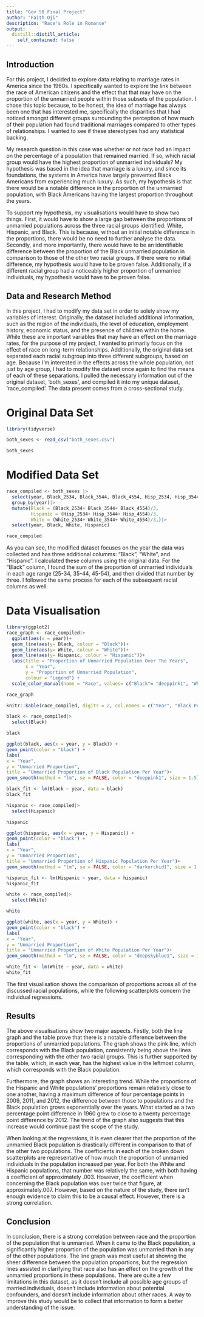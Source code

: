 ```yaml
---
title: "Gov 50 Final Project"
author: "Faith Oji"
description: "Race's Role in Romance"
output:
  distill::distill_article:
    self_contained: false
---
```

## Introduction

For this project, I decided to explore data relating to marriage rates in America since the 1960s. I specifically wanted to explore the link between the race of American citizens and the effect that that may have on the proportion of the unmarried people within those subsets of the population. I chose this topic because, to be honest, the idea of marriage has always been one that has interested me, specifically the disparities that I had noticed amongst different groups surrounding the perception of how much of their population had found traditional marriages compared to other types of relationships. I wanted to see if these stereotypes had any statistical backing.

My research question in this case was whether or not race had an impact on the percentage of a population that remained married. If so, which racial group would have the highest proportion of unmarried individuals? My hypothesis was based in the idea that marriage is a luxury, and since its foundations, the systems in America have largely prevented Black Americans from experiencing much luxury. As such, my hypothesis is that there would be a notable difference in the proportion of the unmarried population, with Black Americans having the largest proportion throughout the years.

To support my hypothesis, my visualisations would have to show two things. First, it would have to show a large gap between the proportions of unmarried populations across the three racial groups identified: White, Hispanic, and Black. This is because, without an initial notable difference in the proportions, there would be no need to further analyse the data. Secondly, and more importantly, there would have to be an identifiable difference between the proportion of the Black unmarried population in comparison to those of the other two racial groups. If there were no initial difference, my hypothesis would have to be proven false. Additionally, if a different racial group had a noticeably higher proportion of unmarried individuals, my hypothesis would have to be proven false. 

## Data and Research Method

In this project, I had to modify my data set in order to solely show my variables of interest. Originally, the dataset included additional information, such as the region of the individuals, the level of education, employment history, economic status, and the presence of children within the home. While these are important variables that may have an effect on the marriage rates, for the purpose of my project, I wanted to primarily focus on the effect of race on long-term relationships. Additionally, the original data set separated each racial subgroup into three different subgroups, based on age. Because I'm interested in the effects across the whole population, not just by age group, I had to modify the dataset once again to find the means of each of these separations. I pulled the necessary information out of the original dataset, 'both_sexes', and compiled it into my unique dataset, 'race_compiled'. The data present comes from a cross-sectional study. 

# Original Data Set
```r
library(tidyverse)

both_sexes <- read_csv("both_sexes.csv")

both_sexes
```

# Modified Data Set
```r

race_compiled <- both_sexes |>
  select(year, Black_2534, Black_3544, Black_4554, Hisp_2534, Hisp_3544, Hisp_4554, White_2534, White_3544, White_4554)|>
  group_by(year)|>
  mutate(Black = (Black_2534+ Black_3544+ Black_4554)/3,
         Hispanic = (Hisp_2534+ Hisp_3544+ Hisp_4554)/3,
         White = (White_2534+ White_3544+ White_4554)/3,)|>
  select(year, Black, White, Hispanic) 

race_compiled
```

As you can see, the modified dataset focuses on the year the data was collected and has three additional columms: "Black", "White", and "Hispanic". I calculated these columns using the original data. For the "Black" column, I found the sum of the proportion of unmarried individuals in each age range (25-34, 35-44, 45-54), and then divided that number by three. I followed the same process for each of the subsequent racial columns as well.

# Data Visualisation

```r
library(ggplot2)
race_graph <- race_compiled|>
  ggplot(aes(x = year))+
  geom_line(aes(y= Black, colour = "Black"))+
  geom_line(aes(y= White, colour = "White"))+
  geom_line(aes(y= Hispanic, colour = "Hispanic"))+
  labs(title = "Proportion of Unmarried Population Over The Years",
       x = "Year",
       y = "Proportion of Unmarried Population",
       colour = "Legend") +
  scale_color_manual(name = "Race", values= c("Black"= "deeppink1", "White"= "deepskyblue1", "Hispanic"= "darkorchid1"))

race_graph

```
```r

knitr::kable(race_compiled, digits = 2, col.names = c("Year", "Black Population", "White Population", "Hispanic Population"))

```

```r

black <- race_compiled|>
  select(Black)

black

ggplot(black, aes(x = year, y = Black)) +
geom_point(color = "black") +
labs(
x = "Year",
y = "Unmarried Proportion",
title = "Unmarried Proportion of Black Population Per Year")+
geom_smooth(method = "lm", se = FALSE, color = "deeppink1", size = 1.5)

black_fit <- lm(Black ~ year, data = black)
black_fit
```

```r
hispanic <- race_compiled|>
  select(Hispanic)

hispanic

ggplot(hispanic, aes(x = year, y = Hispanic)) +
geom_point(color = "black") +
labs(
x = "Year",
y = "Unmarried Proportion",
title = "Unmarried Proportion of Hispanic Population Per Year")+
geom_smooth(method = "lm", se = FALSE, color = "darkorchid1", size = 1.5)

hispanic_fit <- lm(Hispanic ~ year, data = hispanic)
hispanic_fit
```
```r
white <- race_compiled|>
  select(White)

white

ggplot(white, aes(x = year, y = White)) +
geom_point(color = "black") +
labs(
x = "Year",
y = "Unmarried Proportion",
title = "Unmarried Proportion of White Population Per Year")+
geom_smooth(method = "lm", se = FALSE, color = "deepskyblue1", size = 1.5)

white_fit <- lm(White ~ year, data = white)
white_fit
```

The first visualisation shows the comparison of proportions across all of the discussed racial populations, while the following scatterplots concern the individual regressions. 

## Results

The above visualisations show two major aspects. Firstly, both the line graph and the table prove that there is a notable difference between the proportions of unmarried populations. The graph shows the pink line, which corresponds with the Black population, consistently being above the lines corresponding with the other two racial groups. This is further supported by the table, which, in each year, has the highest value in the leftmost column, which corresponds with the Black population.

Furthermore, the graph shows an interesting trend. While the proportions of the Hispanic and White populations' proportions remain relatively close to one another, having a maximum difference of four percentage points in 2009, 2011, and 2012, the difference between those to populations and the Black population grows exponentially over the years. What started as a two percentage point difference in 1960 grew to close to a twenty percentage point difference by 2012. The trend of the graph also suggests that this increase would continue past the scope of the study.

When looking at the regressions, it is even clearer that the proportion of the unmarried Black population is drastically different in comparison to that of the other two populations. The coefficients in each of the broken down scatterplots are representative of how much the proportion of unmarried individuals in the population increased per year. For both the White and Hispanic populations, that number was relatively the same, with both having a coefficient of approximately .003. However, the coefficient when concerning the Black population was over twice that figure, at approximately.007. However, based on the nature of the study, there isn't enough evidence to claim this to be a causal effect. However, there is a strong correlation.

## Conclusion

In conclusion, there is a strong correlation between race and the proportion of the population that is unmarried. When it came to the Black population, a significantly higher proportion of the population was unmarried than in any of the other populations. The line graph was most useful at showing the sheer difference between the population proportions, but the regression lines assisted in clarifying that race also has an effect on the growth of the unmarried proportions in these populations. There are quite a few limitations in this dataset, as it doesn't include all possible age groups of married individuals, doesn't include information about potential confounders, and doesn't include information about other races. A way to improve this study would be to collect that information to form a better understanding of the issue. 